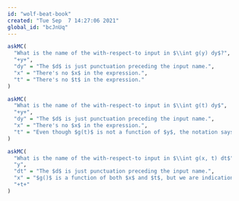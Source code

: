 ```yaml
---
id: "wolf-beat-book"
created: "Tue Sep  7 14:27:06 2021"
global_id: "bcJnUq"
---
```


```r
askMC(
  "What is the name of the with-respect-to input in $\\int g(y) dy$?",
  "+y+",
  "dy" = "The $d$ is just punctuation preceding the input name.",
  "x" = "There's no $x$ in the expression.",
  "t" = "There's no $t$ in the expression."
)
```


```r
askMC(
  "What is the name of the with-respect-to input in $\\int g(t) dy$",
  "+y+",
  "dy" = "The $d$ is just punctuation preceding the input name.",
  "x" = "There's no $x$ in the expression.",
  "t" = "Even though $g(t)$ is not a function of $y$, the notation says we are to anti-differentiate it with respect to $y$. The result will be $y g(t) + C$."
)

```


```r
askMC(
  "What is the name of the with-respect-to input in $\\int g(x, t) dt$",
  "y",
  "dt" = "The $d$ is just punctuation preceding the input name.",
  "x" = "$g()$ is a function of both $x$ and $t$, but we are indication that the anti-differentiation is to be done with respect to $t$, not $x$.",
  "+t+"
)
```
